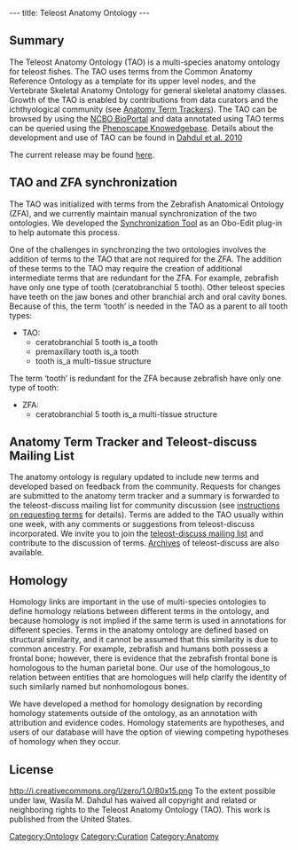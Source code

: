 ---
title: Teleost Anatomy Ontology
---

==Summary==

The Teleost Anatomy Ontology (TAO) is a multi-species anatomy ontology for teleost fishes. The TAO uses terms from the Common Anatomy Reference Ontology as a template for its upper level nodes, and the Vertebrate Skeletal Anatomy Ontology for general skeletal anatomy classes. Growth of the TAO is enabled by contributions from data curators and the ichthyological community (see [[#Anatomy Term Tracker and Teleost-discuss Mailing List|Anatomy Term Trackers]]). The TAO can be browsed by using the [http://bioportal.bioontology.org/visualize/38362 NCBO BioPortal] and data annotated using TAO terms can be queried using the [http://kb.phenoscape.org/ Phenoscape Knowedgebase]. Details about the development and use of TAO can be found in [http://sysbio.oxfordjournals.org/cgi/content/abstract/syq013/ Dahdul et al. 2010]

The current release may be found [http://purl.obolibrary.org/obo/tao.obo here].

== TAO and ZFA synchronization ==
The TAO was initialized with terms from the Zebrafish Anatomical Ontology (ZFA), and we currently maintain manual synchronization of the two ontologies.  We developed the [http://phenoscape.org/wiki/Synchronization_Tool Synchronization Tool] as an Obo-Edit plug-in to help automate this process.

One of the challenges in synchronzing the two ontologies involves the addition of terms to the TAO that are not required for the ZFA.  The addition of these terms to the TAO may require the creation of additional intermediate terms that are redundant for the ZFA.  For example, zebrafish have only one type of tooth (ceratobranchial 5 tooth).  Other teleost species have teeth on the jaw bones and other branchial arch and  oral cavity bones.  Because of this, the term ‘tooth’ is needed in the TAO as a parent to all tooth types:

* TAO:
** ceratobranchial 5 tooth is_a tooth
** premaxillary tooth is_a tooth
** tooth is_a multi-tissue structure

The term ‘tooth’ is redundant for the ZFA because zebrafish have only one type of tooth:

* ZFA:
**ceratobranchial 5 tooth is_a multi-tissue structure

== Anatomy Term Tracker and Teleost-discuss Mailing List ==

The anatomy ontology is regulary updated to include new terms and developed based on feedback from the community.  Requests for changes are submitted to the anatomy term tracker and a summary is forwarded to the teleost-discuss mailing list for community discussion (see [[Term Requests | instructions on requesting terms]] for details). Terms are added to the TAO usually within one week, with any comments or suggestions from  teleost-discuss incorporated. We invite you to join the [https://lists.sourceforge.net/lists/listinfo/obo-teleost-discuss teleost-discuss mailing list] and contribute to the discussion of terms. [http://sourceforge.net/mailarchive/forum.php?forum_name=obo-teleost-discuss Archives] of teleost-discuss are also available.

== Homology ==

Homology links are important in the use of multi-species ontologies to define homology relations between different terms in the ontology, and because homology is not implied if the same term is used in annotations for different species. Terms in the anatomy ontology are defined based on structural similarity, and it cannot be assumed that this similarity is due to common ancestry.  For example, zebrafish and humans both possess a frontal bone; however, there is evidence that the zebrafish frontal bone is homologous to the human parietal bone. Our use of the homologous_to relation between entities that are homologues will help clarify the identity of such similarly named but nonhomologous bones.

We have developed a method for homology designation by recording homology statements outside of the ontology, as an annotation with attribution and evidence codes.  Homology statements are hypotheses, and users of our database will have the option of viewing competing hypotheses of homology when they occur.

==License==
<span class="plainlinks">[http://creativecommons.org/publicdomain/zero/1.0/ http://i.creativecommons.org/l/zero/1.0/80x15.png]</span>
To the extent possible under law, Wasila M. Dahdul has waived all copyright and related or neighboring rights to the Teleost Anatomy Ontology (TAO). This work is published from  the United States.

[[Category:Ontology]]
[[Category:Curation]]
[[Category:Anatomy]]